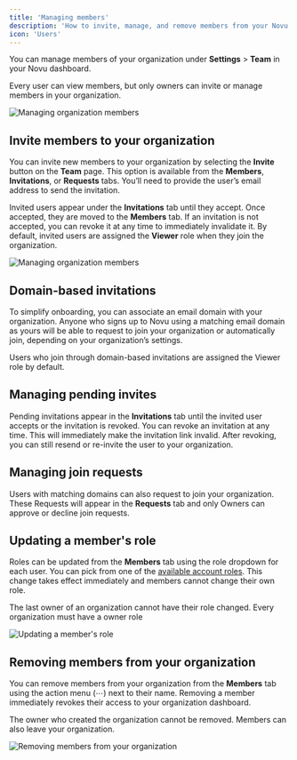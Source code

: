 ```yaml
---
title: 'Managing members'
description: 'How to invite, manage, and remove members from your Novu organization'
icon: 'Users'
---
```


You can manage members of your organization under **Settings** > **Team** in your Novu dashboard.

<Callout type="info">Every user can view members, but only owners can invite or manage members in your organization.</Callout>

![Managing organization members](/images/account/managing-members-overview.png)

## Invite members to your organization

You can invite new members to your organization by selecting the **Invite** button on the **Team** page. This option is available from the **Members**, **Invitations**, or **Requests** tabs. You’ll need to provide the user’s email address to send the invitation.

Invited users appear under the **Invitations** tab until they accept. Once accepted, they are moved to the **Members** tab. If an invitation is not accepted, you can revoke it at any time to immediately invalidate it. By default, invited users are assigned the **Viewer** role when they join the organization.

![Managing organization members](/images/account/managing-members-invites.png)

## Domain-based invitations

To simplify onboarding, you can associate an email domain with your organization. Anyone who signs up to Novu using a matching email domain as yours will be able to request to join your organization or automatically join, depending on your organization’s settings.

<Callout type="info">Users who join through domain-based invitations are assigned the Viewer role by default.</Callout>

## Managing pending invites

Pending invitations appear in the **Invitations** tab until the invited user accepts or the invitation is revoked. You can revoke an invitation at any time. This will immediately make the invitation link invalid. After revoking, you can still resend or re-invite the user to your organization.

## Managing join requests

Users with matching domains can also request to join your organization. These Requests will appear in the **Requests** tab and only Owners can approve or decline join requests.

## Updating a member's role

Roles can be updated from the **Members** tab using the role dropdown for each user. You can pick from one of the [available account roles](/platform/additional-resources/roles-and-permissions). This change takes effect immediately and members cannot change their own role.

<Callout type="info">The last owner of an organization cannot have their role changed. Every organization must have a owner role</Callout>

![Updating a member's role](/images/account/managing-members-update-roles.png)

## Removing members from your organization

You can remove members from your organization from the **Members** tab using the action menu (⋯) next to their name. Removing a member immediately revokes their access to your organization dashboard.

<Callout type="info">The owner who created the organization cannot be removed. Members can also leave your organization.</Callout>

![Removing members from your organization](/images/account/managing-members-remove.png)